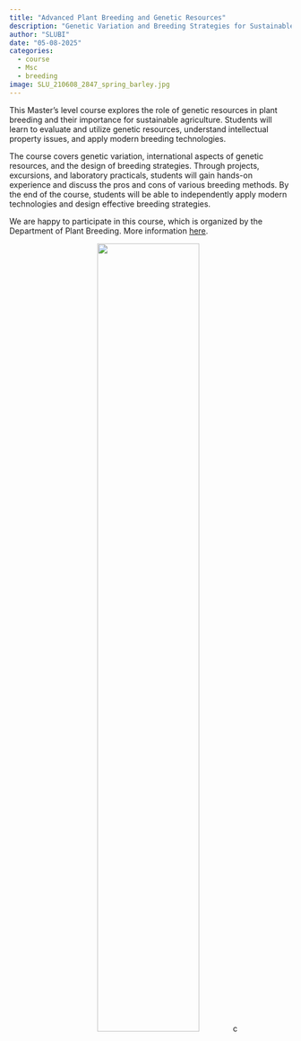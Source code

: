 ```yaml
---
title: "Advanced Plant Breeding and Genetic Resources"
description: "Genetic Variation and Breeding Strategies for Sustainable Agriculture - autumn 2025"
author: "SLUBI"
date: "05-08-2025"
categories:
  - course
  - Msc
  - breeding
image: SLU_210608_2847_spring_barley.jpg
---
```


This Master's level course explores the role of genetic resources in plant breeding and their importance for sustainable agriculture. Students will learn to evaluate and utilize genetic resources, understand intellectual property issues, and apply modern breeding technologies. 

The course covers genetic variation, international aspects of genetic resources, and the design of breeding strategies. Through projects, excursions, and laboratory practicals, students will gain hands-on experience and discuss the pros and cons of various breeding methods. By the end of the course, students will be able to independently apply modern technologies and design effective breeding strategies.

We are happy to participate in this course, which is organized by the Department of Plant Breeding. More information [here](https://student.slu.se/en/studies/courses-and-programmes/course-search/course/BI1407/20053.2324/Advanced-Plant-Breeding-and-Genetic-Resources/). 

<center>
![](SLU_210608_2847_spring_barley.jpg){.class width=60%}c